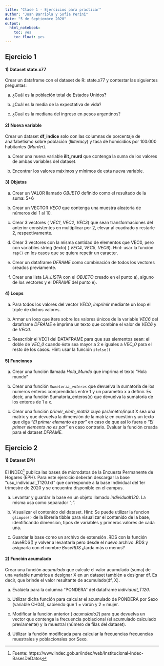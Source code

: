 ```yaml
---
title: "Clase 1 - Ejercicios para practicar"
author: "Juan Barriola y Sofía Perini"
date: "5 de Septiembre 2020"
output:
  html_notebook:
    toc: yes
    toc_float: yes
---
```


## Ejercicio 1
 
#### 1) Dataset state.x77

Crear un dataframe con el dataset de R: state.x77 y contestar las siguientes preguntas:

a) ¿Cuál es la población total de Estados Unidos? 

b) ¿Cuál es la media de la expectativa de vida?

c) ¿Cual es la mediana del ingreso en pesos argentinos?

#### 2) Nueva variable

Crear un dataset **df_indice** solo con las columnas de porcentaje de analfabetismo sobre población  (*Illiteracy*) y tasa de homicidios por 100.000 habitantes (*Murder*). 

a) Crear una nueva variable **ilit_murd** que contenga la suma de los valores de ambas variables del dataset. 

b) Encontrar los valores máximos y mínimos de esta nueva variable.  

#### 3) Objetos 

a) Crear un VALOR llamado _OBJETO_ definido como el resultado de la suma: 5+6

b) Crear un VECTOR _VEC0_ que contenga una muestra aleatoria de números del 1 al 10.

c) Crear 3 vectores ( _VEC1_, _VEC2_, _VEC3_) que sean transformaciones del anterior consistentes en multiplicar por 2, elevar al cuadrado y restarle 2, respectivamente.

d) Crear 3 vectores con la misma cantidad de elementos que VEC0, pero con variables string (texto) ( _VEC4_, _VEC5_, _VEC6_). Hint: usar la funcion ```rep()``` en los casos que se quiera repetir un caracter.   

e) Crear un dataframe _DFRAME_ como combinación de todos los vectores creados previamente.

f) Crear una lista _LA_LISTA_ con el _OBJETO_ creado en el punto a), alguno de los vectores y el _DFRAME_ del punto e).

#### 4) Loops

a) Para todos los valores del vector _VEC0_, *imprimir* mediante un loop el triple de dichos valores. 

b) Armar un loop que itere sobre los valores únicos de la variable _VEC6_ del dataframe _DFRAME_ e imprima un texto que combine el valor de _VEC6_ y de _VEC0_. 

c) Reescribir el VEC1 del DATAFRAME para que sus elementos sean: el doble de _VEC_0_ cuando éste sea mayor a 2 e iguales a _VEC_0_ para el resto de los casos. Hint: usar la función ```ifelse()``` 

#### 5) Funciones

a) Crear una función llamada _Hola_Mundo_ que imprima el texto "Hola mundo"

b) Crear una función _`Sumatoria_enteros`_ que devuelva la sumatoria de los numeros enteros comprendidos entre 1 y un parametro x a definir. Es decir, una función Sumatoria_enteros(x) que devuelva la sumatoria de los enteros de 1 a x. 

c) Crear una función _primer_elem_matriz_ cuyo parámetro/input X sea una matrix y que devuelva la dimensión de la matriz en cuestión y un texto que diga *"El primer elemento es par"* en caso de que así lo fuera o *"El primer elemento no es par"* en caso contrario. Evaluar la función creada para el dataset _DFRAME_.

## Ejercicio 2
 
#### 1) Dataset EPH

El INDEC^[Fuente: https://www.indec.gob.ar/indec/web/Institucional-Indec-BasesDeDatos] publica las bases de microdatos de la Encuesta Permanente de Hogares (EPH). Para este ejercicio deberán descargar la base "usu_individual_T120.txt" que corresponde a la base Individual del 1er trimestre de 2020 y se encuentra disponible en el campus. 

a) Levantar y guardar la base en un objeto llamado _individualt120_. La misma usa como separador ";". 

b) Visualizar el contenido del dataset. Hint: Se puede utilizar la funcion ```glimpse()``` de la libreria tibble para visualizar el contenido de la base, identificando dimensión, tipos de variables y primeros valores de cada una.   

c) Guardar la base como un archivo de extensión .RDS con la función saveRDS() y volver a levantarla pero desde el nuevo archivo .RDS y asignarla con el nombre _BaseRDS_ ¿tarda más o menos?

#### 2) Función acumulado

Crear una función _acumulado_ que calcule el valor acumulado (suma) de una variable numérica a designar X en un dataset también a designar df. Es decir, que brinde el valor resultante de acumulado(df, X). 

a) Evalúela para la columna "PONDERA" del dataframe _individual_T120_.

b) Utilizar dicha función para calcular el acumulado de PONDERA por Sexo (variable CH04), sabiendo que 1 = varón y 2 = mujer.

c) Modificar la función anterior ( _acumulado2_) para que devuelva un vector que contenga la frecuencia poblacional (el acumulado calculado previamente) y la muestral (número de filas del dataset). 

d) Utilizar la función modificada para calcular la frecuencias frecuencias muestrales y poblacionales por Sexo. 
